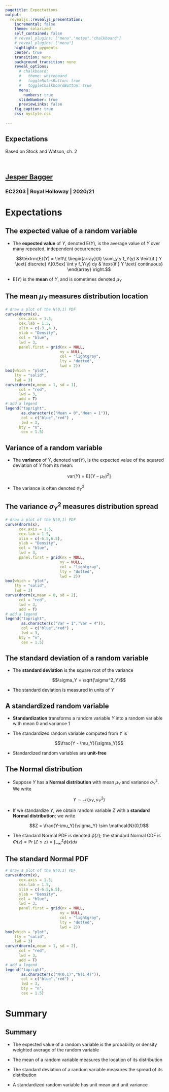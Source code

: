 ```yaml
---
pagetitle: Expectations
output: 
  revealjs::revealjs_presentation:
    incremental: false
    theme: solarized
    self_contained: false
    # reveal_plugins: ["menu","notes","chalkboard"]
    # reveal_plugins: ["menu"]
    highlight: pygments
    center: true
    transition: none
    background_transition: none 
    reveal_options:
      # chalkboard:
      #   theme: whiteboard
      #   toggleNotesButton: true
      #   toggleChalkboardButton: true
      menu:
        numbers: true
      slideNumber: true
      previewLinks: false
    fig_caption: true
    css: mystyle.css
    
--- 
```


<section>

<h1>Expectations</h1>

Based on Stock and Watson, ch. 2

<br>

<h2>[Jesper Bagger](mailto:jesper.bagger@rhul.ac.uk)</h2>

<h3>EC2203 | Royal Holloway | 2020/21</h3>



</section>

# Expectations

## The expected value of a random variable

- The **expected value** of $Y$, denoted $\textrm{E}(Y)$, is the average value of $Y$ over many repeated, independent occurrences 

  <div class="box">
  $$\textrm{E}(Y) = \left\{ 
  \begin{array}{ll}
  \sum_y y f_Y(y) & \text{if } Y \text{ discrete} \\[0.5ex]
  \int y f_Y(y) dy & \text{if } Y \text{ continuous}
  \end{array}
  \right.$$
  </div>

- $\textrm{E}(Y)$ is the **mean** of $Y$, and is sometimes denoted $\mu_Y$

## The mean $\mu_Y$ measures distribution location

```r
# draw a plot of the N(0,1) PDF
curve(dnorm(x),
      cex.axis = 1.5, 
      cex.lab = 1.5, 
      xlim = c(-3.,4 ),
      ylab = "Density",
      col = "blue",
      lwd = 3,
      panel.first = grid(nx = NULL, 
                        ny = NULL, 
                        col = "lightgray", 
                        lty = "dotted", 
                        lwd = 2)) 
box(which = "plot", 
    lty = "solid", 
    lwd = 3)
curve(dnorm(x,mean = 1, sd = 1),
      col = "red",
      lwd = 3,
      add = T)
# add a legend
legend("topright",
       as.character(c("Mean = 0","Mean = 1")), 
       col = c("blue","red") , 
       lwd = 3,
      bty = "n",
       cex = 1.5)

```


## Variance of a random variable

- The **variance** of $Y$, denoted $\textrm{var}(Y)$, is the expected value of the squared deviation of $Y$ from its mean:

  <div class="box">
  $$\mathrm{var}(Y) = \textrm{E}[(Y-\mu_Y)^2]$$
  </div>

- The variance is often denoted $\sigma^2_Y$

## The variance $\sigma^2_Y$ measures distribution spread

```r
# draw a plot of the N(0,1) PDF
curve(dnorm(x),
      cex.axis = 1.5, 
      cex.lab = 1.5, 
      xlim = c(-6.5,6.5),
      ylab = "Density",
      col = "blue",
      lwd = 3,
      panel.first = grid(nx = NULL, 
                        ny = NULL, 
                        col = "lightgray", 
                        lty = "dotted", 
                        lwd = 2)) 
box(which = "plot", 
    lty = "solid", 
    lwd = 3)
curve(dnorm(x,mean = 0, sd = 2),
      col = "red",
      lwd = 3,
      add = T)
# add a legend
legend("topright",
       as.character(c("Var = 1","Var = 4")), 
       col = c("blue","red") , 
       lwd = 3,
      bty = "n",
       cex = 1.5)

```


## The standard deviation of a random variable

- The **standard deviation** is the square root of the variance

  <div class="box">
  $$\sigma_Y = \sqrt{\sigma^2_Y}$$
  </div>

- The standard deviation is measured in units of $Y$


## A standardized random variable 

- **Standardization** transforms a random variable $Y$ into a random variable with mean 0 and variance 1

- The standardized random variable computed from $Y$ is

  <div class="box">
  $$\frac{Y - \mu_Y}{\sigma_Y}$$
  </div>

- Standardized random variables are **unit-free**

## The Normal distribution

- Suppose $Y$ has a **Normal distribution** with mean $\mu_Y$ and variance $\sigma_Y^2$. We write

  $$Y \sim \mathcal{N}(\mu_Y,\sigma_Y^2)$$
- If we standardize $Y$, we obtain random variable $Z$ with a **standard Normal distribution**; we write

  $$Z = \frac{Y-\mu_Y}{\sigma_Y} \sim \mathcal{N}(0,1)$$

- The standard Normal PDF is denoted $\phi(z)$; the standard Normal CDF is $\Phi(z) = \Pr(Z \leq z) = \int_{-\infty}^z \phi(x) dx$


## The standard Normal PDF

```r
# draw a plot of the N(0,1) PDF
curve(dnorm(x),
      cex.axis = 1.5, 
      cex.lab = 1.5, 
      xlim = c(-6.5,6.5),
      ylab = "Density",
      col = "blue",
      lwd = 3,
      panel.first = grid(nx = NULL, 
                        ny = NULL, 
                        col = "lightgray", 
                        lty = "dotted", 
                        lwd = 2)) 
box(which = "plot", 
    lty = "solid", 
    lwd = 3)
curve(dnorm(x,mean = 1, sd = 2),
      col = "red",
      lwd = 3,
      add = T)
# add a legend
legend("topright",
       as.character(c("N(0,1)","N(1,4)")), 
       col = c("blue","red") , 
       lwd = 3,
       bty = "n",
       cex = 1.5)

```


# Summary

## Summary

- The expected value of a random variable is the probability or density weighted average of the random variable

- The mean of a random variable measures the location of its distribution 

- The standard deviation of a random variable measures the spread of its distribution

- A standardized random variable has unit mean and unit variance
